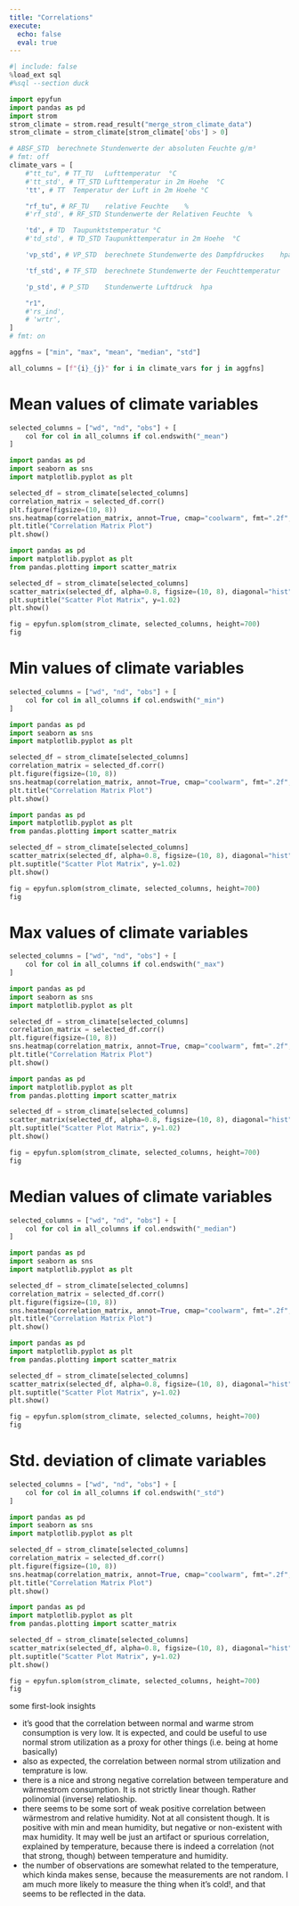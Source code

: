 ```yaml
---
title: "Correlations"
execute:
  echo: false
  eval: true
---
```


```python
#| include: false
%load_ext sql
#%sql --section duck

import epyfun
import pandas as pd
import strom
strom_climate = strom.read_result("merge_strom_climate_data")
strom_climate = strom_climate[strom_climate['obs'] > 0]
```

```python
# ABSF_STD	berechnete Stundenwerte der absoluten Feuchte g/m³
# fmt: off
climate_vars = [
    #"tt_tu", # TT_TU	Lufttemperatur	°C
    #'tt_std', # TT_STD	Lufttemperatur in 2m Hoehe	°C
    'tt', # TT	Temperatur der Luft in 2m Hoehe	°C

    "rf_tu", # RF_TU	relative Feuchte	%
    #'rf_std', # RF_STD	Stundenwerte der Relativen Feuchte	%

    'td', # TD	Taupunktstemperatur	°C
    #'td_std', # TD_STD	Taupunkttemperatur in 2m Hoehe	°C

    'vp_std', # VP_STD	berechnete Stundenwerte des Dampfdruckes	hpa

    'tf_std', # TF_STD	berechnete Stundenwerte der Feuchttemperatur	°C

    'p_std', # P_STD	Stundenwerte Luftdruck	hpa

    "r1", 
    #'rs_ind', 
    # 'wrtr', 
]
# fmt: on

aggfns = ["min", "max", "mean", "median", "std"]

all_columns = [f"{i}_{j}" for i in climate_vars for j in aggfns]
```

# Mean values of climate variables

```python
selected_columns = ["wd", "nd", "obs"] + [
    col for col in all_columns if col.endswith("_mean")
]
```

```python
import pandas as pd
import seaborn as sns
import matplotlib.pyplot as plt

selected_df = strom_climate[selected_columns]
correlation_matrix = selected_df.corr()
plt.figure(figsize=(10, 8))
sns.heatmap(correlation_matrix, annot=True, cmap="coolwarm", fmt=".2f", linewidths=0.5)
plt.title("Correlation Matrix Plot")
plt.show()
```


```python
import pandas as pd
import matplotlib.pyplot as plt
from pandas.plotting import scatter_matrix

selected_df = strom_climate[selected_columns]
scatter_matrix(selected_df, alpha=0.8, figsize=(10, 8), diagonal="hist")
plt.suptitle("Scatter Plot Matrix", y=1.02)
plt.show()
```


```python
fig = epyfun.splom(strom_climate, selected_columns, height=700)
fig
```

# Min values of climate variables

```python
selected_columns = ["wd", "nd", "obs"] + [
    col for col in all_columns if col.endswith("_min")
]
```

```python
import pandas as pd
import seaborn as sns
import matplotlib.pyplot as plt

selected_df = strom_climate[selected_columns]
correlation_matrix = selected_df.corr()
plt.figure(figsize=(10, 8))
sns.heatmap(correlation_matrix, annot=True, cmap="coolwarm", fmt=".2f", linewidths=0.5)
plt.title("Correlation Matrix Plot")
plt.show()
```

```python
import pandas as pd
import matplotlib.pyplot as plt
from pandas.plotting import scatter_matrix

selected_df = strom_climate[selected_columns]
scatter_matrix(selected_df, alpha=0.8, figsize=(10, 8), diagonal="hist")
plt.suptitle("Scatter Plot Matrix", y=1.02)
plt.show()
```

```python
fig = epyfun.splom(strom_climate, selected_columns, height=700)
fig
```

# Max values of climate variables

```python
selected_columns = ["wd", "nd", "obs"] + [
    col for col in all_columns if col.endswith("_max")
]
```

```python
import pandas as pd
import seaborn as sns
import matplotlib.pyplot as plt

selected_df = strom_climate[selected_columns]
correlation_matrix = selected_df.corr()
plt.figure(figsize=(10, 8))
sns.heatmap(correlation_matrix, annot=True, cmap="coolwarm", fmt=".2f", linewidths=0.5)
plt.title("Correlation Matrix Plot")
plt.show()
```

```python
import pandas as pd
import matplotlib.pyplot as plt
from pandas.plotting import scatter_matrix

selected_df = strom_climate[selected_columns]
scatter_matrix(selected_df, alpha=0.8, figsize=(10, 8), diagonal="hist")
plt.suptitle("Scatter Plot Matrix", y=1.02)
plt.show()
```

```python
fig = epyfun.splom(strom_climate, selected_columns, height=700)
fig
```

# Median values of climate variables

```python
selected_columns = ["wd", "nd", "obs"] + [
    col for col in all_columns if col.endswith("_median")
]
```

```python
import pandas as pd
import seaborn as sns
import matplotlib.pyplot as plt

selected_df = strom_climate[selected_columns]
correlation_matrix = selected_df.corr()
plt.figure(figsize=(10, 8))
sns.heatmap(correlation_matrix, annot=True, cmap="coolwarm", fmt=".2f", linewidths=0.5)
plt.title("Correlation Matrix Plot")
plt.show()
```


```python
import pandas as pd
import matplotlib.pyplot as plt
from pandas.plotting import scatter_matrix

selected_df = strom_climate[selected_columns]
scatter_matrix(selected_df, alpha=0.8, figsize=(10, 8), diagonal="hist")
plt.suptitle("Scatter Plot Matrix", y=1.02)
plt.show()
```


```python
fig = epyfun.splom(strom_climate, selected_columns, height=700)
fig
```


# Std. deviation of climate variables

```python
selected_columns = ["wd", "nd", "obs"] + [
    col for col in all_columns if col.endswith("_std")
]
```

```python
import pandas as pd
import seaborn as sns
import matplotlib.pyplot as plt

selected_df = strom_climate[selected_columns]
correlation_matrix = selected_df.corr()
plt.figure(figsize=(10, 8))
sns.heatmap(correlation_matrix, annot=True, cmap="coolwarm", fmt=".2f", linewidths=0.5)
plt.title("Correlation Matrix Plot")
plt.show()
```


```python
import pandas as pd
import matplotlib.pyplot as plt
from pandas.plotting import scatter_matrix

selected_df = strom_climate[selected_columns]
scatter_matrix(selected_df, alpha=0.8, figsize=(10, 8), diagonal="hist")
plt.suptitle("Scatter Plot Matrix", y=1.02)
plt.show()
```


```python
fig = epyfun.splom(strom_climate, selected_columns, height=700)
fig
```




some first-look insights

- it's good that the correlation between normal and warme strom consumption is very low. It is expected, and could be useful to use normal strom utilization as a proxy for other things (i.e. being at home basically)
- also as expected, the correlation between normal strom utilization and temprature is low.
- there is a nice and strong negative correlation between temperature and wärmestrom consumption. It is not strictly linear though. Rather polinomial (inverse) relatioship.
- there seems to be some sort of weak positive correlation between wärmestrom and relative humidity. Not at all consistent though. It is positive with min and mean humidity, but negative or non-existent with max humidity. It may well be just an artifact or spurious correlation, explained by temperature, because there is indeed a correlation (not that strong, though) between temperature and humidity.
- the number of observations are somewhat related to the temperature, which kinda makes sense, because the measurements are not random. I am much more likely to measure the thing when it's cold!, and that seems to be reflected in the data.


